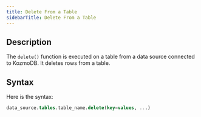 ```yaml
---
title: Delete From a Table
sidebarTitle: Delete From a Table
---
```


## Description

The `delete()` function is executed on a table from a data source connected to KozmoDB. It deletes rows from a table.

## Syntax

Here is the syntax:

```sql
data_source.tables.table_name.delete(key=values, ...)
```

